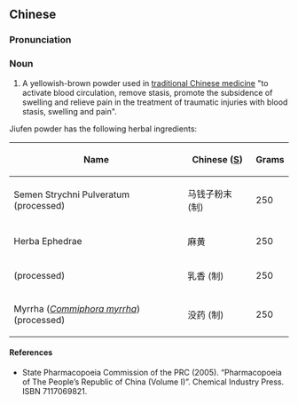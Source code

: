 ==Chinese==
{{zh-forms}}

===Pronunciation===
{{zh-pron
|m=jiǔfēn sàn
|cat=n
}}

===Noun===
{{zh-noun}}

# A yellowish-brown powder used in [[traditional Chinese medicine]] "to activate blood circulation, remove stasis, promote the subsidence of swelling and relieve pain in the treatment of traumatic injuries with blood stasis, swelling and pain".

Jiufen powder has the following herbal ingredients:

{| class="wikitable sortable"
|-
!Name
!Chinese ([[Simplified Chinese|S]])
!Grams
|-
|Semen Strychni Pulveratum (processed)
|马钱子粉末 (制)
| 250
|-
|Herba Ephedrae
|麻黄
| 250
|-
| {{l|la|olibanum|Olibanum}} (processed)
|乳香 (制)
| 250
|-
| Myrrha (''[[Commiphora myrrha]]'') (processed)
|没药 (制)
| 250
|}

====References====
* State Pharmacopoeia Commission of the PRC (2005). “Pharmacopoeia of The People’s Republic of China (Volume I)”. Chemical Industry Press. ISBN 7117069821.
